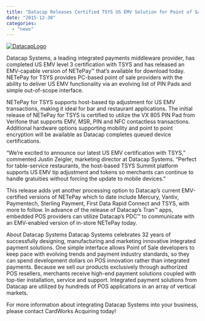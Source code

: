 ```yaml
---
title: "Datacap Releases Certified TSYS US EMV Solution for Point of Sale"
date: "2015-12-30"
categories: 
  - "news"
---
```


[![DatacapLogo](images/DatacapLogo-300x63.gif)](http://cwamerchantservices.com/wp-content/uploads/2015/12/DatacapLogo.gif)

Datacap Systems, a leading integrated payments middleware provider, has completed US EMV level 3 certification with TSYS and has released an EMV-capable version of NETePay™ that’s available for download today. NETePay for TSYS provides PC-based point of sale providers with the ability to deliver US EMV functionality via an evolving list of PIN Pads and simple out-of-scope interface.

NETePay for TSYS supports host-based tip adjustment for US EMV transactions, making it ideal for bar and restaurant applications. The initial release of NETePay for TSYS is certified to utilize the VX 805 PIN Pad from Verifone that supports EMV, MSR, PIN and NFC contactless transactions. Additional hardware options supporting mobility and point to point encryption will be available as Datacap completes queued device certifications.

“We’re excited to announce our latest US EMV certification with TSYS,” commented Justin Zeigler, marketing director at Datacap Systems. “Perfect for table-service restaurants, the host-based TSYS Summit platform supports US EMV tip adjustment and tokens so merchants can continue to handle gratuities without forcing the update to mobile devices.”

This release adds yet another processing option to Datacap’s current EMV-certified versions of NETePay which to date include Mercury, Vantiv, Paymentech, Sterling Payment, First Data Rapid Connect and TSYS, with more to follow. In advance of the release of Datacap’s Tran™ apps, embedded POS providers can utilize Datacap’s PDC™ to communicate with an EMV-enabled version of in-store NETePay today.

About Datacap Systems Datacap Systems celebrates 32 years of successfully designing, manufacturing and marketing innovative integrated payment solutions. One simple interface allows Point of Sale developers to keep pace with evolving trends and payment industry standards, so they can spend development dollars on POS innovation rather than integrated payments. Because we sell our products exclusively through authorized POS resellers, merchants receive high-end payment solutions coupled with top-tier installation, service and support. Integrated payment solutions from Datacap are utilized by hundreds of POS applications in an array of vertical markets.

For more information about integrating Datacap Systems into your business, please contact CardWorks Acquiring today!
